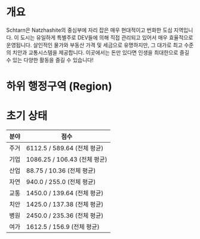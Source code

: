 # 개요
Schtarn은 Natzhashite의 중심부에 자리 잡은 매우 현대적이고 번화한 도심 지역입니다. 이 도시는 유일하게 특별주로 DEV들에 의해 직접 관리되고 있어서 매우 효율적으로 운영됩니다. 살인적인 물가와 부동산 가격 및 세금으로 유명하지만, 그 대가로 최고 수준의 치안과 교통시스템을 제공합니다. 이곳에서는 돈만 있다면 인생을 최대한으로 즐길 수 있는 다양한 활동을 즐길 수 있습니다!

# 하위 행정구역 (Region)



# 초기 상태
| 분야    | 점수         |
|---------|--------------|
| 주거    | 6112.5 / 589.64 (전체 평균) | 
| 기업    | 1086.25 / 106.43 (전체 평균) | 
| 산업    | 88.75 / 10.36 (전체 평균)   | 
| 자연    | 940.0 / 255.0  (전체 평균)  | 
| 교통    | 1450.0 / 139.64 (전체 평균) | 
| 치안    | 1425.0 / 137.38 (전체 평균) | 
| 병원    | 2450.0 / 235.36 (전체 평균) | 
| 여가    | 1612.5 / 156.9 (전체 평균)  | 
